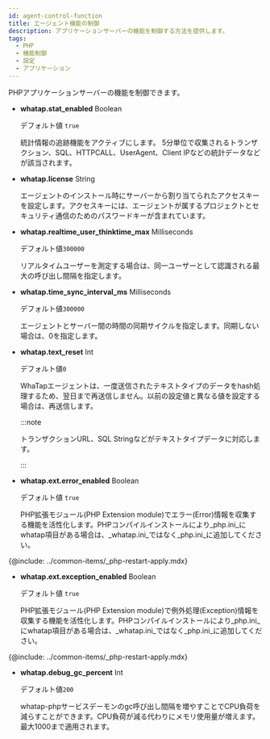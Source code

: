 ```yaml
---
id: agent-control-function
title: エージェント機能の制御
description: アプリケーションサーバーの機能を制御する方法を提供します。
tags:
  - PHP
  - 機能制御
  - 設定
  - アプリケーション
---
```


PHPアプリケーションサーバーの機能を制御できます。

-   **whatap.stat_enabled** <span class='type'>Boolean</span>

    デフォルト値 `true`

    統計情報の追跡機能をアクティブにします。 5分単位で収集されるトランザクション、SQL、HTTPCALL、UserAgent、Client IPなどの統計データなどが該当されます。

-   **whatap.license** <span class='type'>String</span>

    エージェントのインストール時にサーバーから割り当てられたアクセスキーを設定します。アクセスキーには、エージェントが属するプロジェクトとセキュリティ通信のためのパスワードキーが含まれています。

-   **whatap.realtime_user_thinktime_max** <span class='type'>Milliseconds</span>

    デフォルト値`300000`

    リアルタイムユーザーを測定する場合は、同一ユーザーとして認識される最大の呼び出し間隔を指定します。

-   **whatap.time_sync_interval_ms** <span class='type'>Milliseconds</span>

    デフォルト値`300000`

    エージェントとサーバー間の時間の同期サイクルを指定します。同期しない場合は、0を指定します。

-   **whatap.text_reset** <span class='type'>Int</span>

    デフォルト値`0`

    WhaTapエージェントは、一度送信されたテキストタイプのデータをhash処理するため、翌日まで再送信しません。以前の設定値と異なる値を設定する場合は、再送信します。

    :::note

    トランザクションURL、SQL Stringなどがテキストタイプデータに対応します。

    :::

-   **whatap.ext.error_enabled** <span class='type'>Boolean</span>

    デフォルト値 `true`

    PHP拡張モジュール(PHP Extension module)でエラー(Error)情報を収集する機能を活性化します。PHPコンパイルインストールにより_php.ini_にwhatap項目がある場合は、_whatap.ini_ではなく_php.ini_に追加してください。

{@include: ../common-items/_php-restart-apply.mdx}

-   **whatap.ext.exception_enabled** <span class='type'>Boolean</span>

    デフォルト値 `true`

    PHP拡張モジュール(PHP Extension module)で例外処理(Exception)情報を収集する機能を活性化します。PHPコンパイルインストールにより_php.ini_にwhatap項目がある場合は、_whatap.ini_ではなく_php.ini_に追加してください。

{@include: ../common-items/_php-restart-apply.mdx}

-   **whatap.debug_gc_percent** <span class='type'>Int</span>

    デフォルト値`200`

    whatap-phpサービスデーモンのgc呼び出し間隔を増やすことでCPU負荷を減らすことができます。CPU負荷が減る代わりにメモリ使用量が増えます。最大1000まで適用されます。
